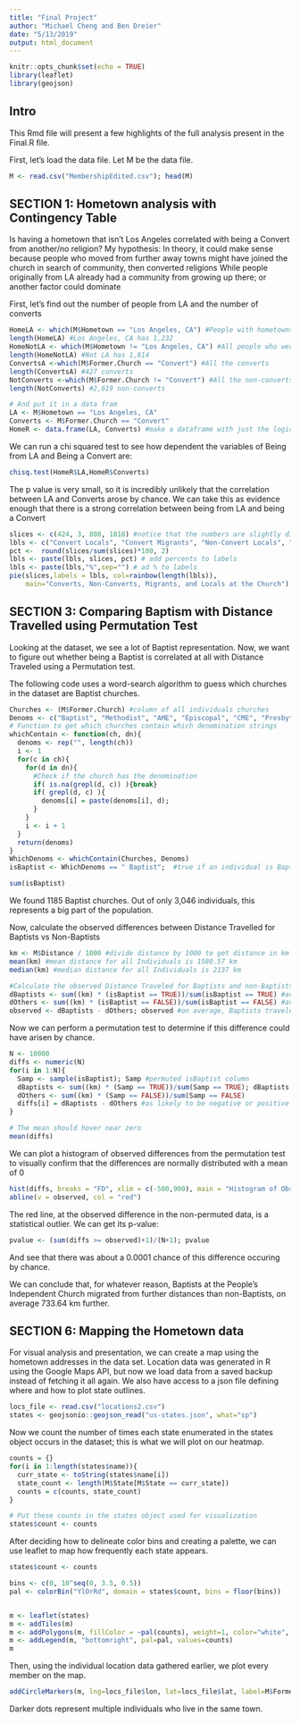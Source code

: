 ```yaml
---
title: "Final Project"
author: "Michael Cheng and Ben Dreier"
date: "5/13/2019"
output: html_document
---
```


```r
knitr::opts_chunk$set(echo = TRUE)
library(leaflet)
library(geojson)
```

## Intro

This Rmd file will present a few highlights of the full analysis present in the Final.R file.

First, let's load the data file. Let M be the data file.

```r
M <- read.csv("MembershipEdited.csv"); head(M)
```

## SECTION 1: Hometown analysis with Contingency Table

Is having a hometown that isn't Los Angeles correlated with being a Convert from another/no religion?
My hypothesis: In theory, it could make sense because people who moved from further away towns might have joined the church in search of community, then converted religions
While people originally from LA already had a community from growing up there; or another factor could dominate

First, let's find out the number of people from LA and the number of converts

```r

HomeLA <- which(M$Hometown == "Los Angeles, CA") #People with hometowns LA
length(HomeLA) #Los Angeles, CA has 1,232
HomeNotLA <- which(M$Hometown != "Los Angeles, CA") #All people who were not from LA 
length(HomeNotLA) #Not LA has 1,814
ConvertsA <-which(M$Former.Church == "Convert") #All the converts
length(ConvertsA) #427 converts
NotConverts <-which(M$Former.Church != "Convert") #All the non-converts
length(NotConverts) #2,619 non-converts

# And put it in a data fram
LA <- M$Hometown == "Los Angeles, CA"
Converts <- M$Former.Church == "Convert"
HomeR <- data.frame(LA, Converts) #make a dataframe with just the logical columns


```

We can run a chi squared test to see how dependent the variables of Being from LA and Being a Convert are:

```r

chisq.test(HomeR$LA,HomeR$Converts)

```

The p value is very small, so it is incredibly unlikely that the correlation between LA and Converts arose by chance. We can take this as evidence enough that there is a strong correlation between being from LA and being a Convert

```r
slices <- c(424, 3, 808, 1818) #notice that the numbers are slightly different since I added back the residents who were excluded earlier
lbls <- c("Convert Locals", "Convert Migrants", "Non-Convert Locals", "Non-Convert Migrants")
pct <-  round(slices/sum(slices)*100, 2) 
lbls <- paste(lbls, slices, pct) # add percents to labels 
lbls <- paste(lbls,"%",sep="") # ad % to labels 
pie(slices,labels = lbls, col=rainbow(length(lbls)),
    main="Converts, Non-Converts, Migrants, and Locals at the Church")
```

## SECTION 3: Comparing Baptism with Distance Travelled using Permutation Test

Looking at the dataset, we see a lot of Baptist representation. Now, we want to figure out whether being a Baptist is correlated at all with Distance Traveled using a Permutation test.

The following code uses a word-search algorithm to guess which churches in the dataset are Baptist churches. 

```r

Churches <- (M$Former.Church) #column of all individuals churches
Denoms <- c("Baptist", "Methodist", "AME", "Episcopal", "CME", "Presbyterian", "Catholic") # Enumerate some words pointing to church denomination
# Function to get which churches contain which denomination strings
whichContain <- function(ch, dn){
  denoms <- rep("", length(ch))
  i <- 1
  for(c in ch){
    for(d in dn){
      #Check if the church has the denomination
      if( is.na(grepl(d, c)) ){break}
      if( grepl(d, c) ){
        denoms[i] = paste(denoms[i], d);
      }
    }
    i <- i + 1
  }
  return(denoms)
}
WhichDenoms <- whichContain(Churches, Denoms)
isBaptist <- WhichDenoms == " Baptist";  #true if an individual is Baptist

sum(isBaptist)

```

We found 1185 Baptist churches. Out of only 3,046 individuals, this represents a big part of the population.

Now, calculate the observed differences between Distance Travelled for Baptists vs Non-Baptists

```r
km <- M$Distance / 1000 #divide distance by 1000 to get distance in km
mean(km) #mean distance for all Individuals is 1580.57 km
median(km) #median distance for all Individuals is 2137 km

#Calculate the observed Distance Traveled for Baptists and non-Baptists
dBaptists <- sum((km) * (isBaptist == TRUE))/sum(isBaptist == TRUE) #average distance for Baptists is 2028.802 km
dOthers <- sum((km) * (isBaptist == FALSE))/sum(isBaptist == FALSE) #average distance for non-Baptists is 1295.159 km
observed <- dBaptists - dOthers; observed #on average, Baptists traveled 733.64 km farther than non-Baptists

```

Now we can perform a permutation test to determine if this difference could have arisen by chance.

```r
N <- 10000
diffs <- numeric(N)
for(i in 1:N){
  Samp <- sample(isBaptist); Samp #permuted isBaptist column
  dBaptists <- sum((km) * (Samp == TRUE))/sum(Samp == TRUE); dBaptists
  dOthers <- sum((km) * (Samp == FALSE))/sum(Samp == FALSE)
  diffs[i] = dBaptists - dOthers #as likely to be negative or positive
}

# The mean should hover near zero
mean(diffs)
```

We can plot a histogram of observed differences from the permutation test to visually confirm that the differences are normally distributed with a mean of 0

```r
hist(diffs, breaks = "FD", xlim = c(-500,900), main = "Histogram of Observed Differences", xlab = "Observed Differences")
abline(v = observed, col = "red")
```

The red line, at the observed difference in the non-permuted data, is a statistical outlier. We can get its p-value:

```r
pvalue <- (sum(diffs >= observed)+1)/(N+1); pvalue
```

And see that there was about a 0.0001 chance of this difference occuring by chance. 

We can conclude that, for whatever reason, Baptists at the People's Independent Church migrated from further distances than non-Baptists, on average 733.64 km further.

## SECTION 6: Mapping the Hometown data

For visual analysis and presentation, we can create a map using the hometown addresses in the data set. Location data was generated in R using the Google Maps API, but now we load data from a saved backup instead of fetching it all again. We also have access to a json file defining where and how to plot state outlines.

```r
locs_file <- read.csv("locations2.csv")
states <- geojsonio::geojson_read("us-states.json", what="sp")
```

Now we count the number of times each state enumerated in the states object occurs in the dataset; this is what we will plot on our heatmap.

```r
counts = {}
for(i in 1:length(states$name)){
  curr_state <- toString(states$name[i])
  state_count <- length(M$State[M$State == curr_state])
  counts = c(counts, state_count)
}

# Put these counts in the states object used for visualization
states$count <- counts
```

After deciding how to delineate color bins and creating a palette, we can use leaflet to map how frequently each state appears.

```r
states$count <- counts

bins <- c(0, 10^seq(0, 3.5, 0.5))
pal <- colorBin("YlOrRd", domain = states$count, bins = floor(bins))


m <- leaflet(states)
m <- addTiles(m)
m <- addPolygons(m, fillColor = ~pal(counts), weight=1, color="white", fillOpacity = 0.7)
m <- addLegend(m, "bottomright", pal=pal, values=counts)
m 
```

Then, using the individual location data gathered earlier, we plot every member on the map.

```r
addCircleMarkers(m, lng=locs_file$lon, lat=locs_file$lat, label=M$Former.Church, radius=1)
```

Darker dots represent multiple individuals who live in the same town.